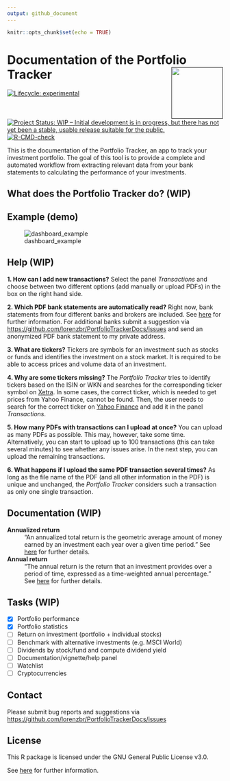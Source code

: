 ```yaml
---
output: github_document
---
```


```r
knitr::opts_chunk$set(echo = TRUE)
```


# Documentation of the Portfolio Tracker <a href=''><img src='man/figures/hex-PT.png' align="right" height="120" style="float:right; height:120px;" /></a>

<!-- badges: start -->
[![Lifecycle: experimental](https://img.shields.io/badge/lifecycle-experimental-orange.svg)](https://lifecycle.r-lib.org/articles/stages.html#experimental)
[![Project Status: WIP – Initial development is in progress, but there has not yet been a stable, usable release suitable for the public.](https://www.repostatus.org/badges/latest/wip.svg)](https://www.repostatus.org/#wip)
[![R-CMD-check](https://github.com/lorenzbr/PortfolioTrackerDocs/workflows/R-CMD-check/badge.svg)](https://github.com/lorenzbr/PortfolioTrackerDocs/actions)
<!-- badges: end -->

This is the documentation of the Portfolio Tracker, an app to track your investment portfolio. The goal of this tool is to provide a complete and automated workflow from extracting relevant data from your bank statements to calculating the performance of your investments.


## What does the Portfolio Tracker do? (WIP)




## Example (demo)

![dashboard_example](man/figures/portfoliotracker_dashboard_demo.png)





## Help (WIP)

**1. How can I add new transactions?** Select the panel *Transactions* and choose between two different options (add manually or upload PDFs) in the box on the right hand side.

**2. Which PDF bank statements are automatically read?** Right now, bank statements from four different banks and brokers are included. See [here](https://github.com/lorenzbr/BankStatementParser#readme) for further information. For additional banks submit a suggestion via <https://github.com/lorenzbr/PortfolioTrackerDocs/issues> and send an anonymized PDF bank statement to my private address.

**3. What are tickers?** Tickers are symbols for an investment such as stocks or funds and identifies the investment on a stock market. It is required to be able to access prices and volume data of an investment.

**4. Why are some tickers missing?** The *Portfolio Tracker* tries to identify tickers based on the ISIN or WKN and searches for the corresponding ticker symbol on [Xetra](https://www.xetra.com/xetra-de/instrumente/alle-handelbaren-instrumente/boersefrankfurt). In some cases, the correct ticker, which is needed to get prices from Yahoo Finance, cannot be found. Then, the user needs to search for the correct ticker on [Yahoo Finance](https://finance.yahoo.com) and add it in the panel *Transactions*.

**5. How many PDFs with transactions can I upload at once?** You can upload as many PDFs as possible. This may, however, take some time. Alternatively, you can start to upload up to 100 transactions (this can take several minutes) to see whether any issues arise. In the next step, you can upload the remaining transactions.

**6. What happens if I upload the same PDF transaction several times?** As long as the file name of the PDF (and all other information in the PDF) is unique and unchanged, the *Portfolio Tracker* considers such a transaction as only one single transaction.



## Documentation (WIP)

**Annualized return**
:   "An annualized total return is the geometric average amount of money earned by an investment each year over a given time period." See [here](https://www.investopedia.com/terms/a/annualized-total-return.asp) for further details.

**Annual return**
:   "The annual return is the return that an investment provides over a period of time, expressed as a time-weighted annual percentage." See [here](https://www.investopedia.com/terms/a/annual-return.asp) for further details.


## Tasks (WIP)

-   [x] Portfolio performance
-   [x] Portfolio statistics
-   [ ] Return on investment (portfolio + individual stocks)
-   [ ] Benchmark with alternative investments (e.g. MSCI World)
-   [ ] Dividends by stock/fund and compute dividend yield
-   [ ] Documentation/vignette/help panel
-   [ ] Watchlist
-   [ ] Cryptocurrencies


## Contact

Please submit bug reports and suggestions via <https://github.com/lorenzbr/PortfolioTrackerDocs/issues> 


## License

This R package is licensed under the GNU General Public License v3.0.

See [here](https://github.com/lorenzbr/PortfolioTrackerDocs/blob/master/LICENSE) for further information.
